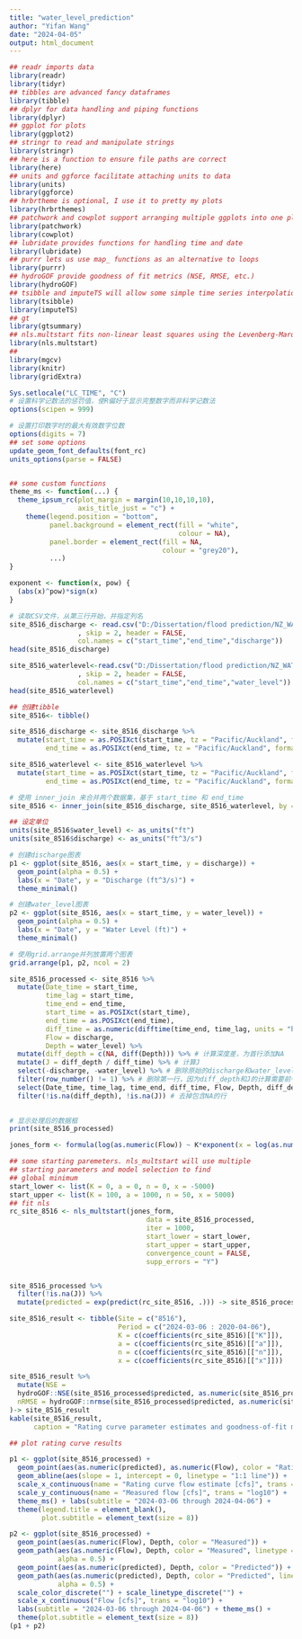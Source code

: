 ---
title: "water_level_prediction"
author: "Yifan Wang"
date: "2024-04-05"
output: html_document
---




```{r }
## readr imports data
library(readr)
library(tidyr)
## tibbles are advanced fancy dataframes
library(tibble)
## dplyr for data handling and piping functions
library(dplyr)
## ggplot for plots
library(ggplot2)
## stringr to read and manipulate strings
library(stringr)
## here is a function to ensure file paths are correct
library(here)
## units and ggforce facilitate attaching units to data
library(units)
library(ggforce)
## hrbrtheme is optional, I use it to pretty my plots
library(hrbrthemes)
## patchwork and cowplot support arranging multiple ggplots into one plot
library(patchwork)
library(cowplot)
## lubridate provides functions for handling time and date
library(lubridate)
## purrr lets us use map_ functions as an alternative to loops
library(purrr)
## hydroGOF provide goodness of fit metrics (NSE, RMSE, etc.)
library(hydroGOF)
## tsibble and imputeTS will allow some simple time series interpolation
library(tsibble)
library(imputeTS)
## gt
library(gtsummary)
## nls.multstart fits non-linear least squares using the Levenberg-Marquardt algorithm with multiple starting values.
library(nls.multstart)
##
library(mgcv)
library(knitr)
library(gridExtra)
```

```{r}

Sys.setlocale("LC_TIME", "C")
# 设置科学记数法的惩罚值，使R偏好于显示完整数字而非科学记数法
options(scipen = 999)

# 设置打印数字时的最大有效数字位数
options(digits = 7)
## set some options
update_geom_font_defaults(font_rc)
units_options(parse = FALSE)


## some custom functions
theme_ms <- function(...) {
  theme_ipsum_rc(plot_margin = margin(10,10,10,10),
                 axis_title_just = "c") +
    theme(legend.position = "bottom",
          panel.background = element_rect(fill = "white", 
                                          colour = NA), 
          panel.border = element_rect(fill = NA, 
                                      colour = "grey20"),
          ...)
}

exponent <- function(x, pow) {
  (abs(x)^pow)*sign(x)
}
```

```{r}

# 读取CSV文件，从第三行开始，并指定列名
site_8516_discharge <- read.csv("D:/Dissertation/flood prediction/NZ_WATERLEVEL_DISCHARGE/DataSetExport-River Discharge.Continuous@8516-Maximum-Acre-ft hr-20240405231313.csv"
                 , skip = 2, header = FALSE,
                 col.names = c("start_time","end_time","discharge"))
head(site_8516_discharge)

site_8516_waterlevel<-read.csv("D:/Dissertation/flood prediction/NZ_WATERLEVEL_DISCHARGE/DataSetExport-River Water Level.Continuous@8516-Maximum-ft-20240405231236.csv"
                 , skip = 2, header = FALSE,
                 col.names = c("start_time","end_time","water_level"))
head(site_8516_waterlevel)

## 创建tibble
site_8516<- tibble()

site_8516_discharge <- site_8516_discharge %>%
  mutate(start_time = as.POSIXct(start_time, tz = "Pacific/Auckland", format = "%Y-%m-%d %H:%M:%S"),
         end_time = as.POSIXct(end_time, tz = "Pacific/Auckland", format = "%Y-%m-%d %H:%M:%S"))

site_8516_waterlevel <- site_8516_waterlevel %>%
  mutate(start_time = as.POSIXct(start_time, tz = "Pacific/Auckland", format = "%Y-%m-%d %H:%M:%S"),
         end_time = as.POSIXct(end_time, tz = "Pacific/Auckland", format = "%Y-%m-%d %H:%M:%S"))

# 使用 inner_join 来合并两个数据集，基于 start_time 和 end_time
site_8516 <- inner_join(site_8516_discharge, site_8516_waterlevel, by = c("start_time", "end_time"))

## 设定单位
units(site_8516$water_level) <- as_units("ft")
units(site_8516$discharge) <- as_units("ft^3/s")

# 创建discharge图表
p1 <- ggplot(site_8516, aes(x = start_time, y = discharge)) +
  geom_point(alpha = 0.5) +
  labs(x = "Date", y = "Discharge (ft^3/s)") +
  theme_minimal()

# 创建water_level图表
p2 <- ggplot(site_8516, aes(x = start_time, y = water_level)) +
  geom_point(alpha = 0.5) +
  labs(x = "Date", y = "Water Level (ft)") +
  theme_minimal()

# 使用grid.arrange并列放置两个图表
grid.arrange(p1, p2, ncol = 2)
```

```{r}
site_8516_processed <- site_8516 %>%
  mutate(Date_time = start_time,
         time_lag = start_time,
         time_end = end_time,
         start_time = as.POSIXct(start_time),
         end_time = as.POSIXct(end_time),
         diff_time = as.numeric(difftime(time_end, time_lag, units = "hours")),
         Flow = discharge,
         Depth = water_level) %>%
  mutate(diff_depth = c(NA, diff(Depth))) %>% # 计算深度差，为首行添加NA
  mutate(J = diff_depth / diff_time) %>% # 计算J
  select(-discharge, -water_level) %>% # 删除原始的discharge和water_level列
  filter(row_number() != 1) %>% # 删除第一行，因为diff_depth和J的计算需要前一行的数据
  select(Date_time, time_lag, time_end, diff_time, Flow, Depth, diff_depth, J) %>%
  filter(!is.na(diff_depth), !is.na(J)) # 去掉包含NA的行
 

# 显示处理后的数据框
print(site_8516_processed)
```
```{r}
jones_form <- formula(log(as.numeric(Flow)) ~ K*exponent(x = log(as.numeric(Depth)) - a, pow = n) * exponent(x = (1 + x * J), pow = (1/2)))

## some starting paremeters. nls_multstart will use multiple
## starting parameters and model selection to find 
## global minimum
start_lower <- list(K = 0, a = 0, n = 0, x = -5000)
start_upper <- list(K = 100, a = 1000, n = 50, x = 5000)
## fit nls
rc_site_8516 <- nls_multstart(jones_form,
                                  data = site_8516_processed,
                                  iter = 1000,
                                  start_lower = start_lower,
                                  start_upper = start_upper,
                                  convergence_count = FALSE,
                                  supp_errors = "Y")


site_8516_processed %>%
  filter(!is.na(J)) %>%
  mutate(predicted = exp(predict(rc_site_8516, .))) -> site_8516_processed

site_8516_result <- tibble(Site = c("8516"),
                           Period = c("2024-03-06 : 2020-04-06"),
                           K = c(coefficients(rc_site_8516)[["K"]]),
                           a = c(coefficients(rc_site_8516)[["a"]]),
                           n = c(coefficients(rc_site_8516)[["n"]]),
                           x = c(coefficients(rc_site_8516)[["x"]]))

site_8516_result %>%
  mutate(NSE = 
  hydroGOF::NSE(site_8516_processed$predicted, as.numeric(site_8516_processed$Flow)),
  nRMSE = hydroGOF::nrmse(site_8516_processed$predicted, as.numeric(site_8516_processed$Flow), norm = "maxmin")
)-> site_8516_result
kable(site_8516_result, 
      caption = "Rating curve parameter estimates and goodness-of-fit metrics for station 8516.") 
```
```{r}
## plot rating curve results

p1 <- ggplot(site_8516_processed) +
  geom_point(aes(as.numeric(predicted), as.numeric(Flow), color = "Rating curve prediction against measured flow"), alpha = 0.25) +
  geom_abline(aes(slope = 1, intercept = 0, linetype = "1:1 line")) +
  scale_x_continuous(name = "Rating curve flow estimate [cfs]", trans = "log10") +
  scale_y_continuous(name = "Measured flow [cfs]", trans = "log10") +
  theme_ms() + labs(subtitle = "2024-03-06 through 2024-04-06") +
  theme(legend.title = element_blank(),
        plot.subtitle = element_text(size = 8))

p2 <- ggplot(site_8516_processed) +
  geom_point(aes(as.numeric(Flow), Depth, color = "Measured")) +
  geom_path(aes(as.numeric(Flow), Depth, color = "Measured", linetype = "Measured"),
            alpha = 0.5) +
  geom_point(aes(as.numeric(predicted), Depth, color = "Predicted")) +
  geom_path(aes(as.numeric(predicted), Depth, color = "Predicted", linetype = "Predicted"),
            alpha = 0.5) +
  scale_color_discrete("") + scale_linetype_discrete("") +
  scale_x_continuous("Flow [cfs]", trans = "log10") +
  labs(subtitle = "2024-03-06 through 2024-04-06") + theme_ms() + 
  theme(plot.subtitle = element_text(size = 8))
(p1 + p2) 
```

